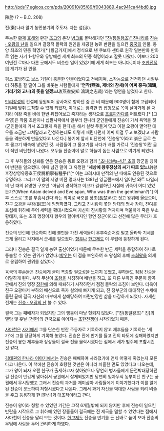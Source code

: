 http://pds17.egloos.com/pds/200910/05/89/f0043889_4ac941ca44bd8.jpg

陳勝
(? ~ B.C. 208)

진(秦)나라 말기 농민봉기의 주도자. 자는 섭(涉).

무능한 [[황제]] [[호해]]와 환관 [[조고]]의 온갖 [[병크]]로 몰락해가던 [["진(통일왕조)" 진]]나라를 [[진승 · 오광의 난]]을 일으켜 결정적 몰락의 원인을 제공한 농민 반란을 일으킨 [[중국]]의 인물. 동양 최초의 민중 혁명가[* [황금가지]에서 정식으로 낸 쿠보다 센타로 원작 일본만화 만화로 읽는 사기 1-항우와 유방에선 세계 최초의 민중 혁명이라고 잘못 나왔다. 이보다 200여년전 로마나 다른 곳에서도 비슷한 일이 있었기에 세계 최초는 아니다.]이자 [[초한전쟁]]의 계기가 된 인물.

평소 호방하고 보스 기질이 충분한 인물이었다고 전해지며, 소작농으로 전전하던 시절부터 허풍을 잘 떨어 그를 비웃는 사람들에게 ''''연작(燕雀, 제비와 참새)이 어찌 홍곡(鴻鵠, 기러기와 고니)의 뜻을 알겠느냐'''(燕雀安知 鴻鵠之志哉)'라는 명언을 남겼다고 한다.

[[만리장성]]의 건설에 동원되어 공사처로 향하던 중 큰 비 때문에 900명이 함께 고립되어 기일에 맞춰 도착할 수 없게 되었자, 이대로는 엄격한 법 집행으로 목이 날아가게 된 처지라 이왕 죽을 바에 한번 뒤집어보고 죽자라는 생각으로 [[프로파간다]]를 퍼트렸다.[* [고우영]은 작품 초한지나 십팔사략에서 일부러 진나라 군인들에게 진승이 가서 욕먹을 짓(군인들에게 가서 조그맣게 욕을 한다)을 해서 실컷 두들겨 맞고 이걸 오광이 열악한 대우를 조금만 고쳐달라고 간청하는데도 이렇게 때린다면서 어찌 이걸 두고 보겠냐고 사람들을 격분하게 만들었다고 나온다.] 봉기에 앞서 비단천에 '진승왕'이라고 붉은 글로 쓴후 물고기 배속에 넣었던 것. 사람들이 그 물고기를 사다가 배를 가르니 '진승왕'이란 글이 적인 비단천이 나왔다. 모두들 진승이야 말로 하늘이 돕는 사람으로 여기게 되었다. 

그 후 부하들의 신뢰를 얻은 진승은 동료 오광과 함께 [["초나라#s-4.1" 초]]의 장군을 칭하며 반란을 일으켰다. 이때 남긴 말이 그 유명한 "'''세상에 왕후장상의 씨가 따로 있느냐'''(왕후장상영유종호王侯將相寧有種乎)"[* 이는 고려시대 만적의 난 때에도 인용된 것으로 유명하다. 그리고 이 말의 서양 버전 명대사는 1381년 잉글랜드에서 일어난 와트 타일러의 난 때의 유명한 구호인 "아담이 경작하고 이브가 길쌈하던 시절에 귀족이 어디 있었는가?(When Adam delved and Eve span, Who was then the gentleman?)"] 이후 스스로 '초를 부흥시킨다'라는 의미로 국호를 장초(長楚)라고 짓고 왕위에 올랐으며, 친구 오광을 부왕(副王)에 임명하였다. 그리고 [[진시황]]이 쫓던 당대의 명사 [[장이]], [[진여]]를 포섭해 휘하에 두어 세력을 확대시켰으며 자신이 진시황의 적자이며 억울하게 죽은 부소 황태자, 또는 초의 명장이자 항우의 할아버지인 항연 장군이라고 선전해 많은 무리가 호응하였다.

진승의 반란에 편승하여 진에 불만을 가진 세력들이 우후죽순처럼 밀고 올라와 기세를 크게 올리고 각지에서 군세를 일으켰다. [[항우]]나 [[한고제]]도 이 무렵에 등장하게 된다.

그러나 진승은 결국 일개 농민 출신이었기 때문에 무수한 반군 세력을 통합하여 하나로 통솔할 수 있는 권위가 없었다.([[항우]]는 이 점을 보완하여 초 왕실의 후예 [[초회왕]]을 의제로 옹립하여 권위를 삼았다.)

육국의 후손들은 진승에게 굳이 복종할 필요성을 느끼지 못했고, 부하들도 점점 진승을 이탈하게 된다. 부하 무신이 [[조]]왕을 사칭하며 배반을 하고, 또 다른 부하인 주문이 함곡관에서 진의 명장 [[장한]]에 의해 패퇴하기 시작하면서 점점 몰락의 조짐이 보인다. 더욱이 친구 오광마저 부하의 배신으로 죽자 실의에 빠지게 되고, 진 정부군의 대대적인 수세에 몰린 끝에 결국 자신의 마부에게 살해당하여 파란만장한 삶을 마감하게 되었다. 자세한 전개는 [[진승 · 오광의 난]] 볼 수 있다. 

결국 그는 패배자가 되었지만 그의 행동이 마냥 헛되지 않았다. ["진(통일왕조)" 진]의 멸망 및 훗날 [전한]의 건국으로 이어지는 [[초한전쟁]]이 시작되었기 때문.

[[사마천]]은 [[사기]]에서 그를 단순한 반란 주동자로 기록하지 않고 제후들을 기록하는 '세가'에 그를 당당하게 기록해 놓았다. 진승은 진에 반기를 들고 진의 타도에 실패하였지만 진승이 봉한 제후들과 장상들이 결국 진을 몰락시켰다는 점에서 세가 범주에 포함시킨 것 같다.

[[김태권의 한나라 이야기]]에서는 진승은 패배하여 사라졌기에 언제 어떻게 죽었는지 모른다고 나온다. 이 책에선 진승이 호탕한 것만은 아니라 치졸한 면도 있었다고 나오는데, 그가 왕이 되자 오랜 친구가 출세하고자 찾아왔으나 당연히 병사들에게 문전박대당하던 걸 진승이 반갑게 맞아줘서 궁궐에서 살게되었지만 당연히 일자무식 농부이던 친구는 궁궐에서 무시당했고 그래서 진승의 과거를 재미삼아 사람들에게 이야기했다가 이를 알게된 진승이 분노하여 처형시켰다고 나온다. 그래서 과거 자신을 박대한 사람을 되려 벼슬을 주고 등용하게 한 [한신]과 대조적이라고 깐다.

진승이 왕이라 칭할 수 있었던 기간은 고작 6개월밖에 되지 않지만 후에 진승이 일으킨 반란을 시작으로 그 휘하에 있던 장졸들이 결국에는 진 제국을 멸할 수 있었다는 점에서 사마천이 진승을 달리 보는 것이다. [[한고제]]도 진승을 반기를 든 선배로 높이 보아 진승의 무덤에 사람을 두어 관리하게 하였다.
